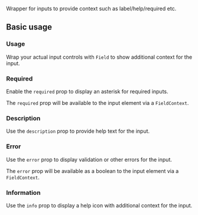<ax-layout />

Wrapper for inputs to provide context such as label/help/required etc.

## Basic usage

### Usage

Wrap your actual input controls with `Field` to show additional context for the input.

<ax-demo name="field/usage" />

### Required

Enable the `required` prop to display an asterisk for required inputs.

<ax-demo name="field/required-usage" />

The `required` prop will be available to the input element via a `FieldContext`.

### Description

Use the `description` prop to provide help text for the input.

<ax-demo name="field/description-usage" />

### Error

Use the `error` prop to display validation or other errors for the input.

<ax-demo name="field/error-usage" />

The `error` prop will be available as a boolean to the input element via a `FieldContext`.

### Information

Use the `info` prop to display a help icon with additional context for the input.

<ax-demo name="field/info-usage" />
